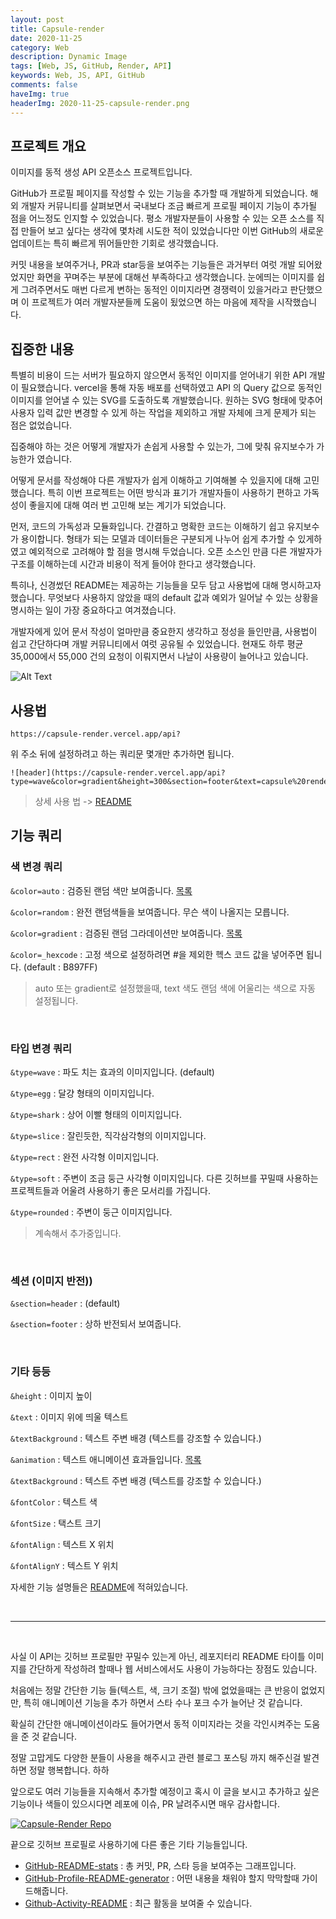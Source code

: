```yaml
---
layout: post
title: Capsule-render
date: 2020-11-25
category: Web
description: Dynamic Image
tags: [Web, JS, GitHub, Render, API]
keywords: Web, JS, API, GitHub
comments: false
haveImg: true
headerImg: 2020-11-25-capsule-render.png
---
```


## 프로젝트 개요

이미지를 동적 생성 API 오픈소스 프로젝트입니다.

GitHub가 프로필 페이지를 작성할 수 있는 기능을 추가할 때 개발하게 되었습니다. 해외 개발자 커뮤니티를 살펴보면서 국내보다 조금 빠르게 프로필 페이지 기능이 추가될 점을 어느정도 인지할 수 있었습니다. 평소 개발자분들이 사용할 수 있는 오픈 소스를 직접 만들어 보고 싶다는 생각에 몇차례 시도한 적이 있었습니다만 이번 GitHub의 새로운 업데이트는 특히 빠르게 뛰어들만한 기회로 생각했습니다.

커밋 내용을 보여주거나, PR과 star등을 보여주는 기능들은 과거부터 여럿 개발 되어왔었지만 화면을 꾸며주는 부분에 대해선 부족하다고 생각했습니다. 눈에띄는 이미지를 쉽게 그려주면서도 매번 다르게 변하는 동적인 이미지라면 경쟁력이 있을거라고 판단했으며 이 프로젝트가 여러 개발자분들께 도움이 됬었으면 하는 마음에 제작을 시작했습니다.

## 집중한 내용

특별히 비용이 드는 서버가 필요하지 않으면서 동적인 이미지를 얻어내기 위한 API 개발이 필요했습니다. vercel을 통해 자동 배포를 선택하였고 API 의 Query 값으로 동적인 이미지를 얻어낼 수 있는 SVG를 도출하도록 개발했습니다. 원하는 SVG 형태에 맞추어 사용자 입력 값만 변경할 수 있게 하는 작업을 제외하고 개발 자체에 크게 문제가 되는 점은 없었습니다.

집중해야 하는 것은 어떻게 개발자가 손쉽게 사용할 수 있는가, 그에 맞춰 유지보수가 가능한가 였습니다.

어떻게 문서를 작성해야 다른 개발자가 쉽게 이해하고 기여해볼 수 있을지에 대해 고민했습니다. 특히 이번 프로젝트는 어떤 방식과 표기가 개발자들이 사용하기 편하고 가독성이 좋을지에 대해 여러 번 고민해 보는 계기가 되었습니다.

먼저, 코드의 가독성과 모듈화입니다. 간결하고 명확한 코드는 이해하기 쉽고 유지보수가 용이합니다. 형태가 되는 모델과 데이터들은 구분되게 나누어 쉽게 추가할 수 있게하였고 예외적으로 고려해야 할 점을 명시해 두었습니다. 오픈 소스인 만큼 다른 개발자가 구조를 이해하는데 시간과 비용이 적게 들어야 한다고 생각했습니다.

특히나, 신경썼던 README는 제공하는 기능들을 모두 담고 사용법에 대해 명시하고자 했습니다. 무엇보다 사용하지 않았을 때의 default 값과 예외가 일어날 수 있는 상황을 명시하는 일이 가장 중요하다고 여겨졌습니다.

개발자에게 있어 문서 작성이 얼마만큼 중요한지 생각하고 정성을 들인만큼, 사용법이 쉽고 간단하다며 개발 커뮤니티에서 여럿 공유될 수 있었습니다. 현재도 하루 평균 35,000에서 55,000 건의 요청이 이뤄지면서 나날이 사용량이 늘어나고 있습니다.

![Alt Text](https://dev-to-uploads.s3.amazonaws.com/i/pjykp0xdizcz219h35zu.gif)

## 사용법

```shell
https://capsule-render.vercel.app/api?
```

위 주소 뒤에 설정하려고 하는 쿼리문 몇개만 추가하면 됩니다.

```shell
![header](https://capsule-render.vercel.app/api?type=wave&color=gradient&height=300&section=footer&text=capsule%20render&fontSize=90)
```

> 상세 사용 법 -> [README](https://github.com/kyechan99/capsule-render)

## 기능 쿼리

### 색 변경 쿼리

`&color=auto` : 검증된 랜덤 색만 보여줍니다. [목록](https://github.com/kyechan99/capsule-render/blob/master/src/pallete.json)

`&color=random` : 완전 랜덤색들을 보여줍니다. 무슨 색이 나올지는 모릅니다.

`&color=gradient` : 검증된 랜덤 그라데이션만 보여줍니다. [목록](https://github.com/kyechan99/capsule-render/blob/master/src/gradient.json)

`&color=_hexcode` : 고정 색으로 설정하려면 #을 제외한 헥스 코드 값을 넣어주면 됩니다. (default : B897FF)

> auto 또는 gradient로 설정했을때, text 색도 랜덤 색에 어울리는 색으로 자동 설정됩니다.

<br />

### 타입 변경 쿼리

`&type=wave` : 파도 치는 효과의 이미지입니다. (default)

`&type=egg` : 달걍 형태의 이미지입니다.

`&type=shark` : 상어 이빨 형태의 이미지입니다.

`&type=slice` : 잘린듯한, 직각삼각형의 이미지입니다.

`&type=rect` : 완전 사각형 이미지입니다.

`&type=soft` : 주변이 조금 둥근 사각형 이미지입니다. 다른 깃허브를 꾸밀때 사용하는 프로젝트들과 어울려 사용하기 좋은 모서리를 가집니다.

`&type=rounded` : 주변이 둥근 이미지입니다.

> 계속해서 추가중입니다.

<br />

### 섹션 (이미지 반전))

`&section=header` : (default)

`&section=footer` : 상하 반전되서 보여줍니다.

<br />

### 기타 등등

`&height` : 이미지 높이

`&text` : 이미지 위에 띄울 텍스트

`&textBackground` : 텍스트 주변 배경 (텍스트를 강조할 수 있습니다.)

`&animation` : 텍스트 애니메이션 효과들입니다. [목록](https://github.com/kyechan99/capsule-render#animation)

`&textBackground` : 텍스트 주변 배경 (텍스트를 강조할 수 있습니다.)

`&fontColor` : 텍스트 색

`&fontSize` : 택스트 크기

`&fontAlign` : 텍스트 X 위치

`&fontAlignY` : 텍스트 Y 위치

자세한 기능 설명들은 [README](https://github.com/kyechan99/capsule-render#types)에 적혀있습니다.

<br />

<hr />

<br />

사실 이 API는 깃허브 프로필만 꾸밀수 있는게 아닌, 레포지터리 README 타이틀 이미지를 간단하게 작성하려 할때나 웹 서비스에서도 사용이 가능하다는 장점도 있습니다.

처음에는 정말 간단한 기능 들(텍스트, 색, 크기 조절) 밖에 없었을때는 큰 반응이 없었지만, 특히 애니메이션 기능을 추가 하면서 스타 수나 포크 수가 늘어난 것 같습니다.

확실히 간단한 애니메이션이라도 들어가면서 동적 이미지라는 것을 각인시켜주는 도움을 준 것 같습니다.

정말 고맙게도 다양한 분들이 사용을 해주시고 관련 블로그 포스팅 까지 해주신걸 발견하면 정말 행복합니다. 하하

앞으로도 여러 기능들을 지속해서 추가할 예정이고 혹시 이 글을 보시고 추가하고 싶은 기능이나 색들이 있으시다면 레포에 이슈, PR 날려주시면 매우 감사합니다.

[
![Capsule-Render Repo](https://images.velog.io/images/kyechan99/post/0618a205-c1c7-4fef-8d54-368e0e4a078a/%EC%BA%A1%EC%B2%98.JPG)
](https://github.com/kyechan99/capsule-render)

끝으로 깃허브 프로필로 사용하기에 다른 좋은 기타 기능들입니다.

- [GitHub-README-stats](https://github.com/anuraghazra/github-readme-stats) : 총 커밋, PR, 스타 등을 보여주는 그래프입니다.
- [GitHub-Profile-README-generator](https://arturssmirnovs.github.io/github-profile-readme-generator/) : 어떤 내용을 채워야 할지 막막할때 가이드해줍니다.
- [Github-Activity-README](https://github.com/jamesgeorge007/github-activity-readme) : 최근 활동을 보여줄 수 있습니다.
